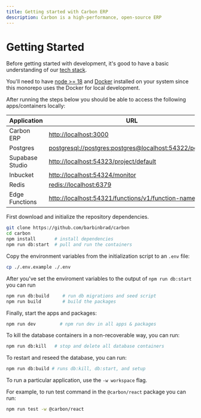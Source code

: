 ```yaml
---
title: Getting started with Carbon ERP
description: Carbon is a high-performance, open-source ERP
---
```


# Getting Started

Before getting started with development, it's good to have a basic understanding of our [tech stack](/docs/tech-stack).

You'll need to have [node >= 18](https://docs.npmjs.com/downloading-and-installing-node-js-and-npm) and [Docker](https://docs.docker.com/desktop/install/mac-install/) installed on your system since this monorepo uses the Docker for local development.

After running the steps below you should be able to access the following apps/containers locally:

| Application     | URL                                                                                                                |
| --------------- | ------------------------------------------------------------------------------------------------------------------ |
| Carbon ERP      | [http://localhost:3000](http://localhost:3000)                                                                     |
| Postgres        | [postgresql://postgres:postgres@localhost:54322/postgres](postgresql://postgres:postgres@localhost:54322/postgres) |
| Supabase Studio | [http://localhost:54323/project/default](http://localhost:54323/project/default)                                   |
| Inbucket        | [http://localhost:54324/monitor](http://localhost:54324/monitor)                                                   |
| Redis           | [redis://localhost:6379](redis://localhost:6379)                                                                   |
| Edge Functions  | [http://localhost:54321/functions/v1/function-name](http://localhost:54321/functions/v1/function-name)             |

First download and initialize the repository dependencies.

```bash
git clone https://github.com/barbinbrad/carbon
cd carbon
npm install       # install dependencies
npm run db:start  # pull and run the containers
```

Copy the environment variables from the initialization script to an `.env` file:

```bash
cp ./.env.example ./.env
```

After you've set the enviroment variables to the output of `npm run db:start` you can run

```bash
npm run db:build     # run db migrations and seed script
npm run build        # build the packages
```

Finally, start the apps and packages:

```bash
npm run dev         # npm run dev in all apps & packages
```

To kill the database containers in a non-recoverable way, you can run:

```bash
npm run db:kill   # stop and delete all database containers
```

To restart and reseed the database, you can run:

```bash
npm run db:build # runs db:kill, db:start, and setup
```

To run a particular application, use the `-w workspace` flag.

For example, to run test command in the `@carbon/react` package you can run:

```bash
npm run test -w @carbon/react
```
